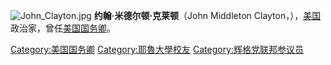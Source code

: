 {{unreferenced|time=2014-05-21T09:47:34+00:00}}
[[File:John_Clayton.jpg|right]]
'''约翰·米德尔顿·克莱顿'''（John Middleton Clayton，{{bd|1796年|7月24日|1856年|11月9日|}}），[[美国|美国]]政治家，曾任[[美国国务卿|美国国务卿]]。

{{start box}}
{{succession box|[[詹姆斯·布坎南|詹姆斯·布坎南]]|[[丹尼尔·韦伯斯特|丹尼尔·韦伯斯特]]|[[美国国务卿|美国国务卿]]|1849年-1850年}}
{{end box}}

{{美國國務卿}}
{{Zachary Taylor cabinet}}
{{Authority control}}
{{DEFAULTSORT:clayton}}
[[Category:美国国务卿|Category:美国国务卿]]
[[Category:耶魯大學校友|Category:耶魯大學校友]]
[[Category:辉格党联邦参议员|Category:辉格党联邦参议员]]
{{US-poli-bio-stub}}
